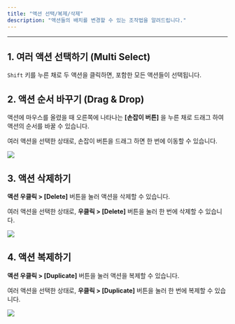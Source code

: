 ```yaml
---
title: "액션 선택/복제/삭제"
description: "액션들의 배치를 변경할 수 있는 조작법을 알려드립니다."
---
```


---

## 1. 여러 액션 선택하기 (Multi Select)

`Shift` 키를 누른 채로 두 액션을 클릭하면, 포함한 모든 액션들이 선택됩니다.

## 2. 액션 순서 바꾸기 (Drag & Drop)

액션에 마우스를 올렸을 때 오른쪽에 나타나는 **\[손잡이 버튼\]** 을 누른 채로 드래그 하여 액션의 순서를 바꿀 수 있습니다.

여러 액션을 선택한 상태로, 손잡이 버튼을 드래그 하면 한 번에 이동할 수 있습니다.

<img src="/assets/write/mutate-actions/drag-drop.png" />

## 3. 액션 삭제하기

**액션 우클릭 > \[Delete\]** 버튼을 눌러 액션을 삭제할 수 있습니다.

여러 액션을 선택한 상태로, **우클릭 > \[Delete\]** 버튼을 눌러 한 번에 삭제할 수 있습니다.

<img src="/assets/write/mutate-actions/delete.png" />

## 4. 액션 복제하기

**액션 우클릭 > \[Duplicate\]** 버튼을 눌러 액션을 복제할 수 있습니다.

여러 액션을 선택한 상태로, **우클릭 > \[Duplicate\]** 버튼을 눌러 한 번에 복제할 수 있습니다.

<img src="/assets/write/mutate-actions/duplicate.png" />
